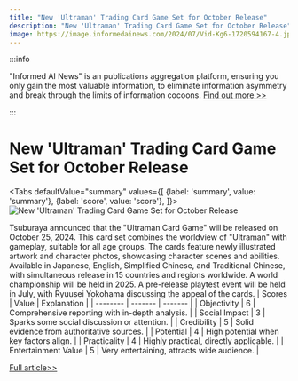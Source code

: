 ```yaml
---
title: "New 'Ultraman' Trading Card Game Set for October Release"
description: "New 'Ultraman' Trading Card Game Set for October Release"
image: https://image.informedainews.com/2024/07/Vid-Kg6-1720594167-4.jpg
---
```



:::info

"Informed AI News" is an publications aggregation platform, ensuring you only gain the most valuable information, to eliminate information asymmetry and break through the limits of information cocoons.  [Find out more >>](/)

:::

# New 'Ultraman' Trading Card Game Set for October Release


<Tabs
	defaultValue="summary"
	values={[
	{label: 'summary', value: 'summary'},
	{label: 'score', value: 'score'},
]}>
<TabItem value="summary">
<img
  src="https://image.informedainews.com/2024/07/Vid-Kg6-1720594167-4.jpg"
  alt="New 'Ultraman' Trading Card Game Set for October Release"
/>



Tsuburaya announced that the "Ultraman Card Game" will be released on October 25, 2024.
This card set combines the worldview of "Ultraman" with gameplay, suitable for all age groups.
The cards feature newly illustrated artwork and character photos, showcasing character scenes and abilities.
Available in Japanese, English, Simplified Chinese, and Traditional Chinese, with simultaneous release in 15 countries and regions worldwide.
A world championship will be held in 2025.
A pre-release playtest event will be held in July, with Ryuusei Yokohama discussing the appeal of the cards.
</TabItem>
<TabItem value="score">
	| Scores     | Value   | Explanation |
	| -------- | ------- | ------- |
	| Objectivity  | 6    | Comprehensive reporting with in-depth analysis.    |
	| Social Impact | 3     | Sparks some social discussion or attention.    |
	| Credibility    | 5    | Solid evidence from authoritative sources.    |
	| Potential    | 4    | High potential when key factors align.    |
	| Practicality    | 4    | Highly practical, directly applicable.    |
	| Entertainment Value    | 5    | Very entertaining, attracts wide audience.    |
</TabItem>
</Tabs>

[Full article>>](https://www.gcores.com/articles/184745)
